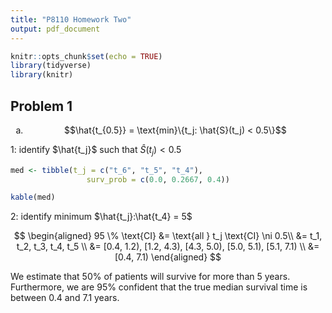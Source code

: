 ```yaml
---
title: "P8110 Homework Two"
output: pdf_document
---
```


```r
knitr::opts_chunk$set(echo = TRUE)
library(tidyverse)
library(knitr)
```

\begin{center}
\textbf{Nick Williams \\
ntw2117}
\end{center}

## Problem 1

(a) $$\hat{t_{0.5}} = \text{min}\{t_j: \hat{S}(t_j) < 0.5\}$$

1: identify $\hat{t_j}$ such that $\hat{S}(t_j) < 0.5$

```r
med <- tibble(t_j = c("t_6", "t_5", "t_4"), 
                 surv_prob = c(0.0, 0.2667, 0.4))

kable(med)
```
  
2: identify minimum $\hat{t_j}:\hat{t_4} = 5$  

$$
\begin{aligned}
95 \% \text{CI} &= \text{all } t_j \text{CI} \ni 0.5\\
&= t_1, t_2, t_3, t_4, t_5 \\
&= [0.4, 1.2), [1.2, 4.3), [4.3, 5.0), [5.0, 5.1), [5.1, 7.1) \\
&= [0.4, 7.1)
\end{aligned}
$$
 
We estimate that 50% of patients will survive for more than 5 years. Furthermore, we are 95% confident that the true median survival time is between 0.4 and 7.1 years. 

